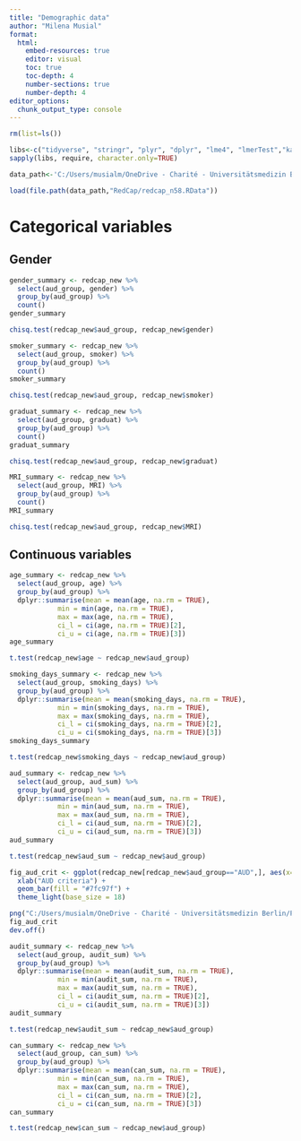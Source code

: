 ---
title: "Demographic data"
author: "Milena Musial"
format:
  html:
    embed-resources: true
    editor: visual
    toc: true
    toc-depth: 4
    number-sections: true
    number-depth: 4
editor_options: 
  chunk_output_type: console
---

```{r}
rm(list=ls())

libs<-c("tidyverse", "stringr", "plyr", "dplyr", "lme4", "lmerTest","kableExtra", "gmodels", "sjPlot")
sapply(libs, require, character.only=TRUE)

data_path<-'C:/Users/musialm/OneDrive - Charité - Universitätsmedizin Berlin/PhD/04_B01/ILT/WP2_ILT_DATA'

load(file.path(data_path,"RedCap/redcap_n58.RData"))
```

# Categorical variables

## Gender

```{r}
gender_summary <- redcap_new %>%
  select(aud_group, gender) %>%
  group_by(aud_group) %>%
  count()
gender_summary
```

```{r}
chisq.test(redcap_new$aud_group, redcap_new$gender)
```

```{r}
smoker_summary <- redcap_new %>%
  select(aud_group, smoker) %>%
  group_by(aud_group) %>%
  count()
smoker_summary
```

```{r}
chisq.test(redcap_new$aud_group, redcap_new$smoker)
```

```{r}
graduat_summary <- redcap_new %>%
  select(aud_group, graduat) %>%
  group_by(aud_group) %>%
  count()
graduat_summary
```

```{r}
chisq.test(redcap_new$aud_group, redcap_new$graduat)
```

```{r}
MRI_summary <- redcap_new %>%
  select(aud_group, MRI) %>%
  group_by(aud_group) %>%
  count()
MRI_summary
```

```{r}
chisq.test(redcap_new$aud_group, redcap_new$MRI)
```

## Continuous variables

```{r}
age_summary <- redcap_new %>%
  select(aud_group, age) %>%
  group_by(aud_group) %>%
  dplyr::summarise(mean = mean(age, na.rm = TRUE),
            min = min(age, na.rm = TRUE),
            max = max(age, na.rm = TRUE),
            ci_l = ci(age, na.rm = TRUE)[2],
            ci_u = ci(age, na.rm = TRUE)[3])
age_summary
```

```{r}
t.test(redcap_new$age ~ redcap_new$aud_group)
```

```{r}
smoking_days_summary <- redcap_new %>%
  select(aud_group, smoking_days) %>%
  group_by(aud_group) %>%
  dplyr::summarise(mean = mean(smoking_days, na.rm = TRUE),
            min = min(smoking_days, na.rm = TRUE),
            max = max(smoking_days, na.rm = TRUE),
            ci_l = ci(smoking_days, na.rm = TRUE)[2],
            ci_u = ci(smoking_days, na.rm = TRUE)[3])
smoking_days_summary
```

```{r}
t.test(redcap_new$smoking_days ~ redcap_new$aud_group)
```

```{r}
aud_summary <- redcap_new %>%
  select(aud_group, aud_sum) %>%
  group_by(aud_group) %>%
  dplyr::summarise(mean = mean(aud_sum, na.rm = TRUE),
            min = min(aud_sum, na.rm = TRUE),
            max = max(aud_sum, na.rm = TRUE),
            ci_l = ci(aud_sum, na.rm = TRUE)[2],
            ci_u = ci(aud_sum, na.rm = TRUE)[3])
aud_summary
```

```{r}
t.test(redcap_new$aud_sum ~ redcap_new$aud_group)
```

```{r}
fig_aud_crit <- ggplot(redcap_new[redcap_new$aud_group=="AUD",], aes(x=as.factor(aud_sum))) +
  xlab("AUD criteria") +
  geom_bar(fill = "#7fc97f") +
  theme_light(base_size = 18)

png("C:/Users/musialm/OneDrive - Charité - Universitätsmedizin Berlin/PhD/04_B01/ILT/Manuscript/Figures/aud_crit_distribution.png", width = 10, height = 10, units='cm', res = 600)
fig_aud_crit
dev.off()
```

```{r}
audit_summary <- redcap_new %>%
  select(aud_group, audit_sum) %>%
  group_by(aud_group) %>%
  dplyr::summarise(mean = mean(audit_sum, na.rm = TRUE),
            min = min(audit_sum, na.rm = TRUE),
            max = max(audit_sum, na.rm = TRUE),
            ci_l = ci(audit_sum, na.rm = TRUE)[2],
            ci_u = ci(audit_sum, na.rm = TRUE)[3])
audit_summary
```

```{r}
t.test(redcap_new$audit_sum ~ redcap_new$aud_group)
```

```{r}
can_summary <- redcap_new %>%
  select(aud_group, can_sum) %>%
  group_by(aud_group) %>%
  dplyr::summarise(mean = mean(can_sum, na.rm = TRUE),
            min = min(can_sum, na.rm = TRUE),
            max = max(can_sum, na.rm = TRUE),
            ci_l = ci(can_sum, na.rm = TRUE)[2],
            ci_u = ci(can_sum, na.rm = TRUE)[3])
can_summary
```

```{r}
t.test(redcap_new$can_sum ~ redcap_new$aud_group)
```
